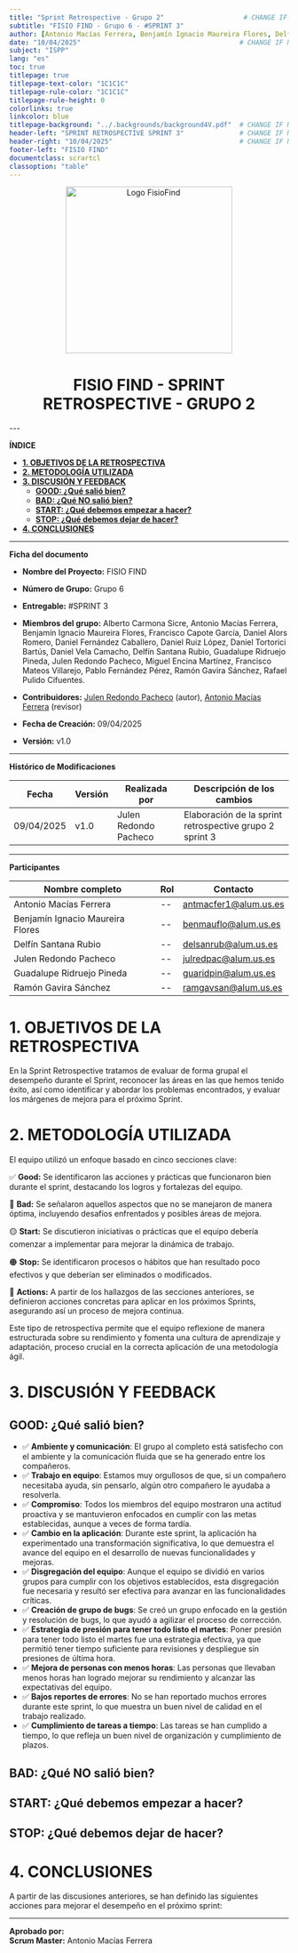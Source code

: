 ```yaml
---
title: "Sprint Retrospective - Grupo 2"                    # CHANGE IF NEEDED
subtitle: "FISIO FIND - Grupo 6 - #SPRINT 3"
author: [Antonio Macías Ferrera, Benjamín Ignacio Maureira Flores, Delfín Santana Rubio, Guadalupe Ridruejo Pineda, Julen Redondo Pacheco, Ramón Gavira Sánchez]
date: "10/04/2025"                                        # CHANGE IF NEEDED
subject: "ISPP"
lang: "es"
toc: true
titlepage: true
titlepage-text-color: "1C1C1C"
titlepage-rule-color: "1C1C1C"
titlepage-rule-height: 0
colorlinks: true
linkcolor: blue
titlepage-background: "../.backgrounds/background4V.pdf"  # CHANGE IF NEEDED
header-left: "SPRINT RETROSPECTIVE SPRINT 3"              # CHANGE IF NEEDED
header-right: "10/04/2025"                                # CHANGE IF NEEDED
footer-left: "FISIO FIND"
documentclass: scrartcl
classoption: "table"
---
```


<!-- COMMENT THIS WHEN EXPORTING TO PDF -->
<p align="center">
  <img
    src="../../../.img/Logo_FisioFind_Verde_sin_fondo.PNG"
    alt="Logo FisioFind"
    width="300"
  />
</p>

<h1 align="center" style={{ fontSize: "30px", fontWeight: "bold" }}>
  FISIO FIND  -  SPRINT RETROSPECTIVE - GRUPO 2
</h1>
---

**ÍNDICE**
- [**1. OBJETIVOS DE LA RETROSPECTIVA**](#1-objetivos-de-la-retrospectiva)
- [**2. METODOLOGÍA UTILIZADA**](#2-metodología-utilizada)
- [**3. DISCUSIÓN Y FEEDBACK**](#3-discusión-y-feedback)
  - [**GOOD: ¿Qué salió bien?**](#good-qué-salió-bien)
  - [**BAD: ¿Qué NO salió bien?**](#bad-qué-no-salió-bien)
  - [**START: ¿Qué debemos empezar a hacer?**](#start-qué-debemos-empezar-a-hacer)
  - [**STOP: ¿Qué debemos dejar de hacer?**](#stop-qué-debemos-dejar-de-hacer)
- [**4. CONCLUSIONES**](#4-conclusiones)
<!-- COMMENT WHEN EXPORTING TO PDF -->


---

**Ficha del documento**

- **Nombre del Proyecto:** FISIO FIND

- **Número de Grupo:** Grupo 6

- **Entregable:** #SPRINT 3

- **Miembros del grupo:** Alberto Carmona Sicre, Antonio Macías Ferrera, Benjamín Ignacio Maureira Flores, Francisco Capote García, Daniel Alors Romero, Daniel Fernández Caballero, Daniel Ruiz López, Daniel Tortorici Bartús, Daniel Vela Camacho, Delfín Santana Rubio, Guadalupe Ridruejo Pineda, Julen Redondo Pacheco, Miguel Encina Martínez, Francisco Mateos Villarejo, Pablo Fernández Pérez, Ramón Gavira Sánchez, Rafael Pulido Cifuentes.

- **Contribuidores:** [Julen Redondo Pacheco](https://github.com/Julenrp) (autor), [Antonio Macías Ferrera](https://github.com/antoniommff) (revisor)

- **Fecha de Creación:** 09/04/2025 

- **Versión:** v1.0


---

**Histórico de Modificaciones**

| Fecha      | Versión | Realizada por                    | Descripción de los cambios |
|------------|---------|----------------------------------|----------------------------|
| 09/04/2025 | v1.0    | Julen Redondo Pacheco           | Elaboración de la sprint retrospective grupo 2 sprint 3 |

---

**Participantes**

| Nombre completo | Rol | Contacto |
|----------------|-----|----------|
| Antonio Macías Ferrera | -- | antmacfer1@alum.us.es |
| Benjamín Ignacio Maureira Flores | -- | benmauflo@alum.us.es |
| Delfín Santana Rubio | -- | delsanrub@alum.us.es |
| Julen Redondo Pacheco | -- | julredpac@alum.us.es |
| Guadalupe Ridruejo Pineda | -- | guaridpin@alum.us.es |
| Ramón Gavira Sánchez | -- | ramgavsan@alum.us.es |

# **1. OBJETIVOS DE LA RETROSPECTIVA**
En la Sprint Retrospective tratamos de evaluar de forma grupal el desempeño durante el Sprint, reconocer las áreas en las que hemos tenido éxito, así como identificar y abordar los problemas encontrados, y evaluar los márgenes de mejora para el próximo Sprint.


# **2. METODOLOGÍA UTILIZADA**
El equipo utilizó un enfoque basado en cinco secciones clave:

✅ **Good:** Se identificaron las acciones y prácticas que funcionaron bien durante el sprint, destacando los logros y fortalezas del equipo.

🔴 **Bad:** Se señalaron aquellos aspectos que no se manejaron de manera óptima, incluyendo desafíos enfrentados y posibles áreas de mejora.  

🟡 **Start:** Se discutieron iniciativas o prácticas que el equipo debería comenzar a implementar para mejorar la dinámica de trabajo.

🟠 **Stop:** Se identificaron procesos o hábitos que han resultado poco efectivos y que deberían ser eliminados o modificados.

🔵 **Actions:** A partir de los hallazgos de las secciones anteriores, se definieron acciones concretas para aplicar en los próximos Sprints, asegurando así un proceso de mejora continua.

Este tipo de retrospectiva permite que el equipo reflexione de manera estructurada sobre su rendimiento y fomenta una cultura de aprendizaje y adaptación, proceso crucial en la correcta aplicación de una metodología ágil.


# **3. DISCUSIÓN Y FEEDBACK**

## **GOOD: ¿Qué salió bien?**
- ✅ **Ambiente y comunicación**: El grupo al completo está satisfecho con el ambiente y la comunicación fluida que se ha generado entre los compañeros.
- ✅ **Trabajo en equipo**: Estamos muy orgullosos de que, si un compañero necesitaba ayuda, sin pensarlo, algún otro compañero le ayudaba a resolverla.
- ✅ **Compromiso**: Todos los miembros del equipo mostraron una actitud proactiva y se mantuvieron enfocados en cumplir con las metas establecidas, aunque a veces de forma tardía.
- ✅ **Cambio en la aplicación**: Durante este sprint, la aplicación ha experimentado una transformación significativa, lo que demuestra el avance del equipo en el desarrollo de nuevas funcionalidades y mejoras.
- ✅ **Disgregación del equipo**: Aunque el equipo se dividió en varios grupos para cumplir con los objetivos establecidos, esta disgregación fue necesaria y resultó ser efectiva para avanzar en las funcionalidades críticas.
- ✅ **Creación de grupo de bugs**: Se creó un grupo enfocado en la gestión y resolución de bugs, lo que ayudó a agilizar el proceso de corrección.
- ✅ **Estrategia de presión para tener todo listo el martes**: Poner presión para tener todo listo el martes fue una estrategia efectiva, ya que permitió tener tiempo suficiente para revisiones y despliegue sin presiones de última hora.
- ✅ **Mejora de personas con menos horas**: Las personas que llevaban menos horas han logrado mejorar su rendimiento y alcanzar las expectativas del equipo.
- ✅ **Bajos reportes de errores**: No se han reportado muchos errores durante este sprint, lo que muestra un buen nivel de calidad en el trabajo realizado.
- ✅ **Cumplimiento de tareas a tiempo**: Las tareas se han cumplido a tiempo, lo que refleja un buen nivel de organización y cumplimiento de plazos.

## **BAD: ¿Qué NO salió bien?**

## **START: ¿Qué debemos empezar a hacer?**

## **STOP: ¿Qué debemos dejar de hacer?**


# **4. CONCLUSIONES**
A partir de las discusiones anteriores, se han definido las siguientes acciones para mejorar el desempeño en el próximo sprint:


---

**Aprobado por:**  
**Scrum Master:** Antonio Macías Ferrera